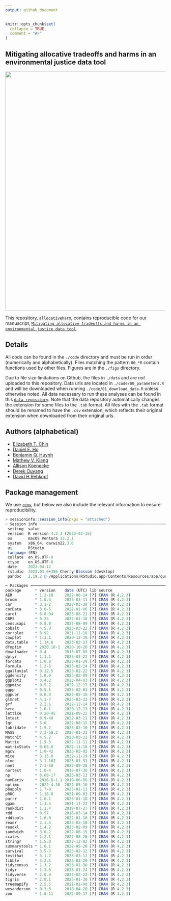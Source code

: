 ```yaml
---
output: github_document
---
```


<!-- README.md is generated from README.Rmd. Please edit that file -->

```r
knitr::opts_chunk$set(
  collapse = TRUE,
  comment = "#>"
)
```

## Mitigating allocative tradeoffs and harms in an environmental justice data tool


<img src="./figs/quantreg.png" width="750px" style="display: block; margin: auto;" />

This repository, [`allocativeharm`](https://github.com/etchin/allocativeharm), contains reproducible code for our manuscript, [`Mitigating allocative tradeoffs and harms in an environmental justice data tool`](http://arxiv.org/abs/2304.05603).

## Details

All code can be found in the `./code` directory and must be run in order (numerically and alphabetically). Files matching the pattern `00_*R` contain functions used by other files. Figures are in the `./figs` directory. 

Due to file size limitations on Github, the files in `./data` and are *not* uploaded to this repository. Data urls are located in `./code/00_parameters.R` and will be downloaded when running `./code/01_download_data.R` unless otherwise noted. All data necessary to run these analyses can be found in this [`data repository`](https://doi.org/10.7910/DVN/EVWNC2). Note that the data repository automatically changes the extension for some files to the `.tab` format. All files with the `.tab` format should be renamed to have the `.csv` extension, which reflects their original extension when downloaded from their original urls.

## Authors (alphabetical)
-   [Elizabeth T. Chin](https://etchin.github.io/)
-   [Daniel E. Ho](https://dho.stanford.edu/)
-   [Benjamin Q. Huynh](https://benhuynh.github.io/)
-   [Mathew V. Kiang](https://mathewkiang.com/)
-   [Allison Koenecke](https://koenecke.infosci.cornell.edu/)
-   [Derek Ouyang](https://derekouyang.com/)
-   [David H Rehkopf](https://profiles.stanford.edu/david-rehkopf)



## Package management

We use [`renv`](https://rstudio.github.io/renv/index.html), but below we also include the relevant information to ensure reproducibility.

```r
> sessioninfo::session_info(pkgs = "attached")
─ Session info ─────────────────────────────────────────────────────────────────────────────────────────────────────────────────────────────────────────────────────────────────────────────────────────────────────────────────────
 setting  value
 version  R version 4.2.3 (2023-03-15)
 os       macOS Ventura 13.2.1
 system   x86_64, darwin22.3.0
 ui       RStudio
 language (EN)
 collate  en_US.UTF-8
 ctype    en_US.UTF-8
 date     2023-04-12
 rstudio  2023.03.0+386 Cherry Blossom (desktop)
 pandoc   2.19.2 @ /Applications/RStudio.app/Contents/Resources/app/quarto/bin/tools/ (via rmarkdown)

─ Packages ─────────────────────────────────────────────────────────────────────────────────────────────────────────────────────────────────────────────────────────────────────────────────────────────────────────────────────────
package      * version    date (UTC) lib source
AER          * 1.2-10     2022-06-14 [?] CRAN (R 4.2.3)
broom        * 1.0.4      2023-03-11 [?] CRAN (R 4.2.3)
car          * 3.1-2      2023-03-30 [?] CRAN (R 4.2.3)
carData      * 3.0-5      2022-01-06 [?] CRAN (R 4.2.3)
caret        * 6.0-94     2023-03-21 [?] CRAN (R 4.2.3)
CBPS         * 0.23       2022-01-18 [?] CRAN (R 4.2.3)
censusapi    * 0.8.0      2022-08-09 [?] CRAN (R 4.2.3)
cobalt       * 4.5.0      2023-03-22 [?] CRAN (R 4.2.3)
corrplot     * 0.92       2021-11-18 [?] CRAN (R 4.2.3)
cowplot      * 1.1.1      2020-12-30 [?] CRAN (R 4.2.3)
data.table   * 1.14.8     2023-02-17 [?] CRAN (R 4.2.3)
dfoptim      * 2020.10-1  2020-10-20 [?] CRAN (R 4.2.3)
downloader   * 0.4        2015-07-09 [?] CRAN (R 4.2.3)
dplyr        * 1.1.1      2023-03-22 [?] CRAN (R 4.2.3)
forcats      * 1.0.0      2023-01-29 [?] CRAN (R 4.2.3)
Formula      * 1.2-5      2023-02-24 [?] CRAN (R 4.2.3)
ggalluvial   * 0.12.5     2023-02-22 [?] CRAN (R 4.2.3)
ggdensity    * 1.0.0      2023-02-09 [?] CRAN (R 4.2.3)
ggplot2      * 3.4.2      2023-04-03 [?] CRAN (R 4.2.3)
ggpmisc      * 0.5.2      2022-12-17 [?] CRAN (R 4.2.3)
ggpp         * 0.5.1      2023-02-03 [?] CRAN (R 4.2.3)
ggpubr       * 0.6.0      2023-02-10 [?] CRAN (R 4.2.3)
glmnet       * 4.1-7      2023-03-23 [?] CRAN (R 4.2.3)
grf          * 2.2.1      2022-12-14 [?] CRAN (R 4.2.3)
here         * 1.0.1      2020-12-13 [?] CRAN (R 4.2.3)
lattice      * 0.20-45    2021-09-22 [?] CRAN (R 4.2.3)
lmtest       * 0.9-40     2022-03-21 [?] CRAN (R 4.2.3)
lqr          * 5.0        2022-08-15 [?] CRAN (R 4.2.3)
lubridate    * 1.9.2      2023-02-10 [?] CRAN (R 4.2.3)
MASS         * 7.3-58.2   2023-01-23 [?] CRAN (R 4.2.3)
MatchIt      * 4.5.2      2023-03-22 [?] CRAN (R 4.2.3)
Matrix       * 1.5-3      2022-11-11 [?] CRAN (R 4.2.3)
matrixStats  * 0.63.0     2022-11-18 [?] CRAN (R 4.2.3)
mgcv         * 1.8-42     2023-03-02 [?] CRAN (R 4.2.3)
mice         * 3.15.0     2022-11-19 [?] CRAN (R 4.2.3)
nlme         * 3.1-162    2023-01-31 [?] CRAN (R 4.2.3)
nnet         * 7.3-18     2022-09-28 [?] CRAN (R 4.2.3)
nortest      * 1.0-4      2015-07-30 [?] CRAN (R 4.2.3)
np           * 0.60-17    2023-03-13 [?] CRAN (R 4.2.3)
numDeriv     * 2016.8-1.1 2019-06-06 [?] CRAN (R 4.2.3)
optimx       * 2022-4.30  2022-05-10 [?] CRAN (R 4.2.3)
pbapply      * 1.7-0      2023-01-13 [?] CRAN (R 4.2.3)
pROC         * 1.18.0     2021-09-03 [?] CRAN (R 4.2.3)
purrr        * 1.0.1      2023-01-10 [?] CRAN (R 4.2.3)
qgam         * 1.3.4      2021-11-22 [?] CRAN (R 4.2.3)
rankdist     * 1.1.4      2019-07-27 [?] CRAN (R 4.2.3)
rdd          * 0.57       2016-03-14 [?] CRAN (R 4.2.3)
rddtools     * 1.6.0      2022-01-10 [?] CRAN (R 4.2.3)
readr        * 2.1.4      2023-02-10 [?] CRAN (R 4.2.3)
readxl       * 1.4.2      2023-02-09 [?] CRAN (R 4.2.3)
sandwich     * 3.0-2      2022-06-15 [?] CRAN (R 4.2.3)
scales       * 1.2.1      2022-08-20 [?] CRAN (R 4.2.3)
stringr      * 1.5.0      2022-12-02 [?] CRAN (R 4.2.3)
summarytools * 1.0.1      2022-05-20 [?] CRAN (R 4.2.3)
survival     * 3.5-3      2023-02-12 [?] CRAN (R 4.2.3)
testthat     * 3.1.7      2023-03-12 [?] CRAN (R 4.2.3)
tibble       * 3.2.1      2023-03-20 [?] CRAN (R 4.2.3)
tidycensus   * 1.3.2      2023-01-30 [?] CRAN (R 4.2.3)
tidyr        * 1.3.0      2023-01-24 [?] CRAN (R 4.2.3)
tidyverse    * 2.0.0      2023-02-22 [?] CRAN (R 4.2.3)
tigris       * 2.0.1      2023-01-30 [?] CRAN (R 4.2.3)
treemapify   * 2.5.5      2021-01-08 [?] CRAN (R 4.2.3)
wesanderson  * 0.3.6      2018-04-20 [?] CRAN (R 4.2.3)
zoo          * 1.8-11     2022-09-17 [?] CRAN (R 4.2.3)
```